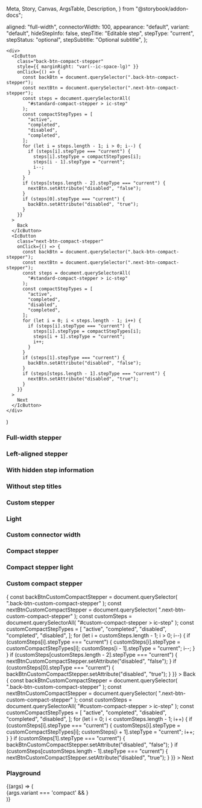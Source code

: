   Meta,
  Story,
  Canvas,
  ArgsTable,
  Description,
} from "@storybook/addon-docs";



<Meta title="Stepper" component={IcStepper} />

<Description markdown={readme} />

<Description markdown={stepReadme} />

  aligned: "full-width",
  connectorWidth: 100,
  appearance: "default",
  variant: "default",
  hideStepInfo: false,
  stepTitle: "Editable step",
  stepType: "current",
  stepStatus: "optional",
  stepSubtitle: "Optional subtitle",
};

    <div>
      <IcButton
        class="back-btn-compact-stepper"
        style={{ marginRight: "var(--ic-space-lg)" }}
        onClick={() => {
          const backBtn = document.querySelector(".back-btn-compact-stepper");
          const nextBtn = document.querySelector(".next-btn-compact-stepper");
          const steps = document.querySelectorAll(
            "#standard-compact-stepper > ic-step"
          );
          const compactStepTypes = [
            "active",
            "completed",
            "disabled",
            "completed",
          ];
          for (let i = steps.length - 1; i > 0; i--) {
            if (steps[i].stepType === "current") {
              steps[i].stepType = compactStepTypes[i];
              steps[i - 1].stepType = "current";
              i--;
            }
          }
          if (steps[steps.length - 2].stepType === "current") {
            nextBtn.setAttribute("disabled", "false");
          }
          if (steps[0].stepType === "current") {
            backBtn.setAttribute("disabled", "true");
          }
        }}
      >
        Back
      </IcButton>
      <IcButton
        class="next-btn-compact-stepper"
        onClick={() => {
          const backBtn = document.querySelector(".back-btn-compact-stepper");
          const nextBtn = document.querySelector(".next-btn-compact-stepper");
          const steps = document.querySelectorAll(
            "#standard-compact-stepper > ic-step"
          );
          const compactStepTypes = [
            "active",
            "completed",
            "disabled",
            "completed",
          ];
          for (let i = 0; i < steps.length - 1; i++) {
            if (steps[i].stepType === "current") {
              steps[i].stepType = compactStepTypes[i];
              steps[i + 1].stepType = "current";
              i++;
            }
          }
          if (steps[1].stepType === "current") {
            backBtn.setAttribute("disabled", "false");
          }
          if (steps[steps.length - 1].stepType === "current") {
            nextBtn.setAttribute("disabled", "true");
          }
        }}
      >
        Next
      </IcButton>
    </div>
  )


### Full-width stepper

<Canvas>
  <Story name="Full-width stepper">
    <IcStepper>
      <IcStep stepTitle="Create" stepType="completed" />
      <IcStep stepTitle="Read" stepType="current" />
      <IcStep stepTitle="Update" stepType="active" />
      <IcStep stepTitle="Delete" stepType="disabled" />
    </IcStepper>
  </Story>
</Canvas>

### Left-aligned stepper

<Canvas>
  <Story name="Left-aligned stepper">
    <IcStepper aligned="left">
      <IcStep stepTitle="Create" stepType="completed" />
      <IcStep stepTitle="Read" stepType="current" />
      <IcStep stepTitle="Update" stepType="active" />
      <IcStep stepTitle="Delete" stepType="disabled" />
    </IcStepper>
  </Story>
</Canvas>

### With hidden step information

<Canvas>
  <Story name="With hidden step information">
    <IcStepper hideStepInfo>
      <IcStep stepTitle="Create" stepType="completed" />
      <IcStep stepTitle="Read" stepType="current" />
      <IcStep stepTitle="Update" stepType="active" />
      <IcStep stepTitle="Delete" stepType="disabled" />
    </IcStepper>
  </Story>
</Canvas>

### Without step titles

<Canvas>
  <Story name="Without step titles">
    <IcStepper>
      <IcStep stepType="completed" />
      <IcStep stepType="completed" />
      <IcStep stepType="current" />
      <IcStep />
    </IcStepper>
  </Story>
</Canvas>

### Custom stepper

<Canvas>
  <Story name="Custom stepper">
    <IcStepper>
      <IcStep stepTitle="First" />
      <IcStep
        stepTitle="Second With a Very Long Title"
        stepSubtitle="Optional subtitle that is long and should wrap"
        stepType="current"
      />
      <IcStep stepTitle="Third" stepType="disabled" />
      <IcStep
        stepTitle="Fourth title that is long and should wrap"
        stepSubtitle="Optional Subtitle"
        stepType="completed"
      />
    </IcStepper>
  </Story>
</Canvas>

### Light

<Canvas>
  <Story name="Light">
    <div style={{ backgroundColor: "#2c2f34" }}>
      <IcStepper appearance="light">
        <IcStep stepTitle="Create" stepType="completed" />
        <IcStep stepTitle="Read" stepType="current" />
        <IcStep stepTitle="Update" stepType="active" />
        <IcStep stepTitle="Delete" stepType="disabled" />
      </IcStepper>
    </div>
  </Story>
</Canvas>

### Custom connector width

<Canvas>
  <Story name="Custom connector width">
    <IcStepper aligned="left" connectorWidth="200">
      <IcStep stepTitle="First" />
      <IcStep
        stepTitle="Second With a Very Long Title"
        stepSubtitle="Optional subtitle that is long and should wrap"
        stepType="current"
      />
      <IcStep stepTitle="Third" stepType="disabled" />
      <IcStep
        stepTitle="Fourth title that is long and should wrap"
        stepSubtitle="Optional Subtitle"
        stepType="completed"
      />
    </IcStepper>
  </Story>
</Canvas>

### Compact stepper

<Canvas>
  <Story name="Compact stepper" parameters={{ loki: { skip: true } }}>
    <IcStepper variant="compact" id="standard-compact-stepper">
      <IcStep stepTitle="Create" />
      <IcStep stepTitle="Read" stepType="current" />
      <IcStep stepTitle="Update" stepStatus="optional" />
      <IcStep stepTitle="Delete" stepStatus="required" />
    </IcStepper>
    <CompactButtons/>
  </Story>
</Canvas>

### Compact stepper light

<Canvas>
  <Story name="Compact stepper light" parameters={{ loki: { skip: true } }}>
    <div style={{ backgroundColor: "#2c2f34" }}>
      <IcStepper
        variant="compact"
        id="standard-compact-stepper"
        appearance="light"
      >
        <IcStep stepTitle="Create" />
        <IcStep stepTitle="Read" stepType="current" />
        <IcStep stepTitle="Update" stepStatus="optional" />
        <IcStep stepTitle="Delete" stepStatus="required" />
      </IcStepper>
    </div>
    <CompactButtons/>
  </Story>
</Canvas>

### Custom compact stepper

<Canvas>
  <Story name="Custom compact stepper" parameters={{ loki: { skip: true } }}>
    <IcStepper variant="compact" id="custom-compact-stepper">
      <IcStep stepTitle="First" />
      <IcStep
        stepTitle="Second With a Very Long Title"
        stepSubtitle="Optional subtitle that is long and should wrap"
        stepType="current"
      />
      <IcStep stepTitle="Third" stepType="disabled" />
      <IcStep
        stepTitle="Fourth title that is long and should wrap"
        stepSubtitle="Optional Subtitle"
        stepType="completed"
      />
      <IcStep
        stepTitle="Fifth and final step"
        stepSubtitle="Optional Subtitle"
        stepStatus="optional"
        stepType="completed"
      />
    </IcStepper>
    <IcButton
      class="back-btn-custom-compact-stepper"
      style={{ marginRight: "var(--ic-space-lg)" }}
      onClick={() => {
        const backBtnCustomCompactStepper = document.querySelector(
          ".back-btn-custom-compact-stepper"
        );
        const nextBtnCustomCompactStepper = document.querySelector(
          ".next-btn-custom-compact-stepper"
        );
        const customSteps = document.querySelectorAll(
          "#custom-compact-stepper > ic-step"
        );
        const customCompactStepTypes = [
          "active",
          "completed",
          "disabled",
          "completed",
          "disabled",
        ];
        for (let i = customSteps.length - 1; i > 0; i--) {
          if (customSteps[i].stepType === "current") {
            customSteps[i].stepType = customCompactStepTypes[i];
            customSteps[i - 1].stepType = "current";
            i--;
          }
        }
        if (customSteps[customSteps.length - 2].stepType === "current") {
          nextBtnCustomCompactStepper.setAttribute("disabled", "false");
        }
        if (customSteps[0].stepType === "current") {
          backBtnCustomCompactStepper.setAttribute("disabled", "true");
        }
      }}
    >
      Back
    </IcButton>
    <IcButton
      class="next-btn-custom-compact-stepper"
      onClick={() => {
        const backBtnCustomCompactStepper = document.querySelector(
          ".back-btn-custom-compact-stepper"
        );
        const nextBtnCustomCompactStepper = document.querySelector(
          ".next-btn-custom-compact-stepper"
        );
        const customSteps = document.querySelectorAll(
          "#custom-compact-stepper > ic-step"
        );
        const customCompactStepTypes = [
          "active",
          "completed",
          "disabled",
          "completed",
          "disabled",
        ];
        for (let i = 0; i < customSteps.length - 1; i++) {
          if (customSteps[i].stepType === "current") {
            customSteps[i].stepType = customCompactStepTypes[i];
            customSteps[i + 1].stepType = "current";
            i++;
          }
        }
        if (customSteps[1].stepType === "current") {
          backBtnCustomCompactStepper.setAttribute("disabled", "false");
        }
        if (customSteps[customSteps.length - 1].stepType === "current") {
          nextBtnCustomCompactStepper.setAttribute("disabled", "true");
        }
      }}
    >
      Next
    </IcButton>
  </Story>
</Canvas>

### Playground

<Canvas>
  <Story name="Playground"
    args={defaultArgs}
    argTypes={{
      aligned: {
        options: ["left", "full-width"],
        control: { type: "inline-radio" },
      },
      connectorWidth: {
        control: { type: "range", min: 100, max: 500, step: 5 },
        description: 'Width of the connector, only available when IcStepper is left-aligned.',
      },
      appearance: {
        options: ["default", "light"],
        control: { type: "inline-radio" },
      },
      variant: {
        options: ["default", "compact"],
        control: { type: "inline-radio" },
      },
      stepTitle: { control: "text" },
      stepType: {
        options: ["active", "completed", "disabled"],
        control: { type: "inline-radio" },
      },
      stepStatus: {
        options: ["optional", "required"],
        control: { type: "inline-radio" },
      },
      stepSubtitle: {
        control: "text",
      },
    }}
      >
      {(args) => (
        <div style={{backgroundColor: args.appearance === 'light' ? '#585858' : null, padding: '1rem'}}>
          <IcStepper aligned={args.aligned} appearance={args.appearance} variant={args.variant} connectorWidth={args.connectorWidth} hideStepInfo={args.hideStepInfo} id={args.variant === 'compact' ? 'standard-compact-stepper' : 'default-stepper'}>
            <IcStep stepTitle="Create" stepType="completed" />
            <IcStep stepTitle={args.stepTitle} stepSubtitle={args.stepSubtitle} stepType={args.stepType} stepStatus={args.stepStatus} />
            <IcStep stepTitle="Update" stepType="active"/>
            <IcStep stepTitle="Delete" stepType="disabled" />
          </IcStepper>
          {args.variant === 'compact' && <CompactButtons/>}
        </div>
      )}
  </Story>
</Canvas>